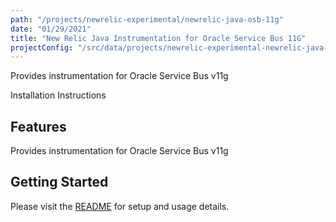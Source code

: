 ```yaml
---
path: "/projects/newrelic-experimental/newrelic-java-osb-11g"
date: "01/29/2021"
title: "New Relic Java Instrumentation for Oracle Service Bus 11G"
projectConfig: "/src/data/projects/newrelic-experimental-newrelic-java-osb-11g.json"
---
```


<!-- Imports must occur at the top of the file -->

Provides instrumentation for Oracle Service Bus v11g

<Link to="https://github.com/newrelic-experimental/newrelic-java-osb-11g">Installation Instructions</Link>

## Features

Provides instrumentation for Oracle Service Bus v11g

## Getting Started

Please visit the [README](https://github.com/newrelic-experimental/newrelic-java-osb-11g#readme) for setup and usage details.

